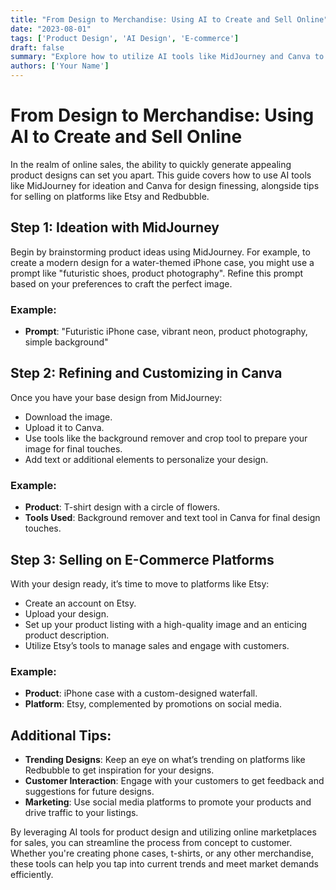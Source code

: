 ```yaml
---
title: "From Design to Merchandise: Using AI to Create and Sell Online"
date: "2023-08-01"
tags: ['Product Design', 'AI Design', 'E-commerce']
draft: false
summary: "Explore how to utilize AI tools like MidJourney and Canva to create trending designs for merchandise such as t-shirts and iPhone cases, and effectively sell them on platforms like Etsy and Redbubble."
authors: ['Your Name']
---
```


# From Design to Merchandise: Using AI to Create and Sell Online

In the realm of online sales, the ability to quickly generate appealing product designs can set you apart. This guide covers how to use AI tools like MidJourney for ideation and Canva for design finessing, alongside tips for selling on platforms like Etsy and Redbubble.

## Step 1: Ideation with MidJourney

Begin by brainstorming product ideas using MidJourney. For example, to create a modern design for a water-themed iPhone case, you might use a prompt like "futuristic shoes, product photography". Refine this prompt based on your preferences to craft the perfect image.

### Example:
- **Prompt**: "Futuristic iPhone case, vibrant neon, product photography, simple background"

## Step 2: Refining and Customizing in Canva

Once you have your base design from MidJourney:
- Download the image.
- Upload it to Canva.
- Use tools like the background remover and crop tool to prepare your image for final touches.
- Add text or additional elements to personalize your design.

### Example:
- **Product**: T-shirt design with a circle of flowers.
- **Tools Used**: Background remover and text tool in Canva for final design touches.

## Step 3: Selling on E-Commerce Platforms

With your design ready, it’s time to move to platforms like Etsy:
- Create an account on Etsy.
- Upload your design.
- Set up your product listing with a high-quality image and an enticing product description.
- Utilize Etsy’s tools to manage sales and engage with customers.

### Example:
- **Product**: iPhone case with a custom-designed waterfall.
- **Platform**: Etsy, complemented by promotions on social media.

## Additional Tips:
- **Trending Designs**: Keep an eye on what’s trending on platforms like Redbubble to get inspiration for your designs.
- **Customer Interaction**: Engage with your customers to get feedback and suggestions for future designs.
- **Marketing**: Use social media platforms to promote your products and drive traffic to your listings.

By leveraging AI tools for product design and utilizing online marketplaces for sales, you can streamline the process from concept to customer. Whether you're creating phone cases, t-shirts, or any other merchandise, these tools can help you tap into current trends and meet market demands efficiently.

